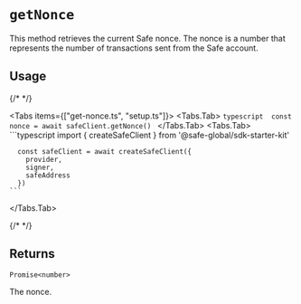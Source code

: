 
# `getNonce`

This method retrieves the current Safe nonce. The nonce is a number that represents the number of transactions sent from the Safe account.

## Usage

{/* <!-- vale off --> */}

<Tabs items={["get-nonce.ts", "setup.ts"]}>
  <Tabs.Tab>
    ```typescript 
      const nonce = await safeClient.getNonce()
    ```
  </Tabs.Tab>
  <Tabs.Tab>
    ```typescript 
      import { createSafeClient } from '@safe-global/sdk-starter-kit'
          
      const safeClient = await createSafeClient({
        provider,  
        signer,
        safeAddress
      })
    ```
  </Tabs.Tab>
</Tabs>

{/* <!-- vale on --> */}

## Returns

`Promise<number>`

The nonce.